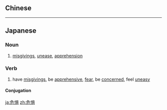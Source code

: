 {{also|危懼}}
==Chinese==
{{zh-see|危懼}}

----

==Japanese==
{{ja-kanjitab|危|惧}}

===Noun===
{{ja-noun|きぐ}}

# [[misgivings]], [[unease]], [[apprehension]]

===Verb===
{{ja-verb-suru|きぐ}}

# have [[misgivings]], be [[apprehensive]], [[fear]], be [[concerned]], feel [[uneasy]]

====Conjugation====
{{ja-suru|きぐ}}

[[ja:危惧]]
[[zh:危惧]]